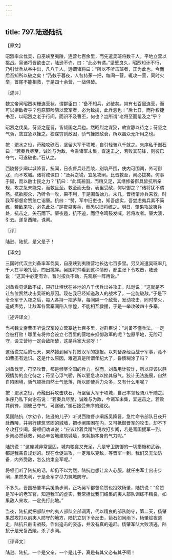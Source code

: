 ```yaml
---
---
---
```

title: 797.陆逊陆抗
---



【原文】

昭烈率众伐吴，自巫峡至夷陵，连营七百余里，而先遣吴班将数千人，平地立营以挑战。吴诸将皆欲击之，陆逊不许，曰：“此必有谲。”坚壁良久，昭烈知计不行，乃引伏兵从谷中出，凡八千人，逊谓诸将曰：“所以不听击班者，正为此也。今而后吾知所以破之矣！”乃敕于暮夜，人各持茅一把，每间一营，辄攻一营，同时火举，首尾不能相救，于是四十余营，一战俱破。

〖述评〗

魏文帝闻昭烈树栅连营状，谓群臣曰：“备不知兵，必破矣。岂有七百里连营，而可以拒敌者乎？包原隰险阻以营军者，必为敌擒，此兵忌也！”后七日，而孙权捷书至，以昭烈之老于行间，而识不及曹丕，何也？岂所谓“老将至而髦及之”乎？

昭烈之伐吴，苻坚之寇晋，皆倾国之兵也。然昭烈之谋狡，故宜静以待之；苻坚之气骄，故宜急以挫之。狡谋穷则敌困，骄气挫败敌衰，所以虽众无所用之也。

按：淝水之役，苻融攻硖石，坚留大军于项城，自引轻骑八千就之。朱序私于谢石曰：“若秦兵尽至，诚难与为敌，今乘诸军未集，宜速击之，若败其前锋，则彼已夺气，可遂破也。”石从之。

西陵督步阐以城降晋。抗闻，日夜督兵赴西陵，别筑严围，使内可围阐，外可御寇，而不攻城。诸将咸谏曰：“及兵之锐，宜急攻阐。比晋救至，阐必拔矣。何事于固，而以敝士民之力？”抗曰：“此城甚固，而粮又足，其缮修备御具皆抗所亲规，攻之急未能克，而救且至。救至而无备，表里受敌，何以御之？”诸将犹不谓然。抗欲服众，乃听令一攻，果不利，于是围备始力。未几，晋杨肇帅兵来救，时我军都督俞赞忽亡诣肇。抗曰：“赞，军中旧吏也，知吾虚实，吾尝虑夷兵素不简练，若敌来攻，必先此处。”是夜易夷兵，而悉以旧将统之。明日，肇果攻故夷兵处，抗击之，矢石雨下。肇夜遁，抗不追，而但令鸣鼓发喊，若将攻者。肇大溃，引去。遂复西陵，诛阐。

〖评〗

陆逊、陆抗，是父是子！

【译文】

三国时代汉主刘备率军伐吴，自巫峡到夷陵营地长达七百多里。另又派遣吴班率几千人在平地扎营，四出挑衅。吴国将帅看到这种情形，都主张下令攻击，陆逊说：“这其中必定有诈，暂时按兵不动，先观察一阵再说。”

刘备看见诱敌不成，只好让埋伏在谷地的八千伏兵出谷攻击，陆逊说：“这就是不让各位贸然攻击吴班的原因。现在我已经知道敌人的战术了，一定能破敌。”于是下令全军于入夜之后，每人各持一把茅草，每间隔一个敌营，发动攻击，同时举火，造成声势，让敌军各营寨间陷入惊惶，不能相互救援，于是一举攻破四十多寨。

〖述评译文〗

当初魏文帝曹丕听说汉军设立营寨达七百多里，对群臣说：“刘备不懂兵法，一定会被打败！哪里有将帅会设立七百里的营地来抵御敌军的呢？包原平地，无险可守，设立营地一定会敌所破，这是兵家大忌呀！”

这话说完后的七天，果然接到吴军打败汉军的捷报。以刘备身经百战于军事，竟不如曹丕有远识。这是什么原因，难道真是所谓年纪大了，昏愦糊涂了吗？

刘备伐吴，苻坚攻晋，都是倾尽全国的兵力。然而，刘备用计狡诈，所以应该以静观情势的变化待之；苻坚心浮气骄，所以要急攻以挫其傲气。狡计无法施展，自然自陷困境，骄气顿挫自然士气低落，所以即使兵力众多，又有什么用呢？

按：淝水之役，苻融出兵攻击陕石，苻坚留大军于项城，自己率领轻骑八千随之。朱序乃私下向谢石说：“若秦兵尽至，诚难与为敌，今诸军未集，宜速击之，若败其前锋，则彼已夺气，可遂破。”谢石接受朱序的建议。

吴国陆抗（字幼节，陆逊的儿子）听说西陵督步阐叛吴降晋，急忙命令部队日夜开赴西陵，并另行建筑坚固的城墙，把步阐围困在内，又可抵御晋军的攻击，却不下令攻打步阐。将领们劝谏说：“应该趁着兵精气锐攻打步阐，若是晋国援军一到，步阐必然获救，何必辛苦地建筑城墙，来耗损本身的气力呢。”

陆抗说：“这座城非常坚固，城内粮食又充足，凡是守卫防御的一切措施和武器，都是我亲自规划的。现在仓促进攻，一定难以克敌，等晋军一到，我们又无法防备，内外受敌，怎么约束全军呢。”

将领们听了陆抗的话，却仍不以为然，陆抗也想让众人心服，就任由军士出击步阐，果然失利，于是全军才尽力筑城防守。

不多久，晋国杨肇率兵援助步阐，正巧吴军都督俞赞也投效杨肇，陆抗说：“俞赞是军中的老军官，知道我军的虚实，我常担忧我们结集的夷人部队训练不精良，如果敌人来攻，一定先打此地。”

当夜，陆抗就把部队中的夷人部队全部调离，代以精良的部队防守，第二天，杨肇果然攻打以前夷人防守的地方，陆抗立刻下令反击，箭石如同雨下，杨肇趁夜逃走，陆抗只敲击战鼓，作出追击的姿态，并没有真的追赶。杨肇军队大败溃逃，陆抗于是光复西陵，杀了步阐。

〖评译文〗

陆逊、陆抗，一个是父亲，一个是儿子，真是有其父必有其子啊！